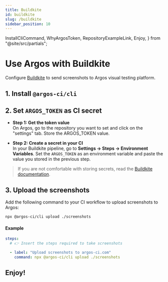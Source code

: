 ```yaml
---
title: Buildkite
id: buildkite
slug: /buildkite
sidebar_position: 10
---
```


  InstallCliCommand,
  WhyArgosToken,
  RepositoryExampleLink,
  Enjoy,
} from "@site/src/partials";

# Use Argos with Buildkite

Configure [Buildkite](https://buildkite.com/) to send screenshots to Argos visual testing platform.

## 1. Install `@argos-ci/cli`

<InstallCliCommand />

## 2. Set `ARGOS_TOKEN` as CI secret

<WhyArgosToken />

- **Step 1: Get the token value**<br/>
  On Argos, go to the repository you want to set and click on the "settings" tab. Store the ARGOS_TOKEN value.

- **Step 2: Create a secret in your CI**<br/>
  In your Buildkite pipeline, go to **Settings -> Steps -> Environment Variables**. Set the `ARGOS_TOKEN` as an environment variable and paste the value you stored in the previous step.

> If you are not comfortable with storing secrets, read the [Buildkite documentation](https://buildkite.com/docs/pipelines/secrets#using-a-secrets-storage-service).

## 3. Upload the screenshots

Add the following command to your CI workflow to upload screenshots to Argos:

```sh
npx @argos-ci/cli upload ./screenshots
```

#### Example

```yml title="pipeline.yml"
steps:
  # 👉 Insert the steps required to take screenshots

  - label: "Upload screenshots to argos-ci.com"
    command: npx @argos-ci/cli upload ./screenshots
```

<RepositoryExampleLink />

## Enjoy!

<Enjoy />

